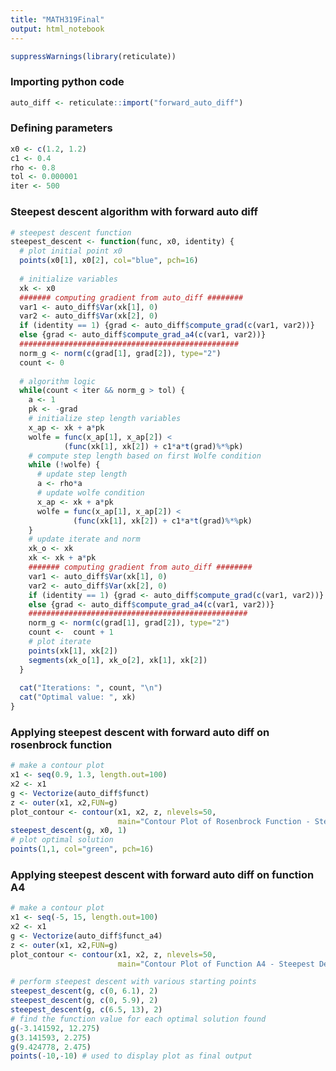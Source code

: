 ```yaml
---
title: "MATH319Final"
output: html_notebook
---
```


```r
suppressWarnings(library(reticulate))
```

### Importing python code
```r
auto_diff <- reticulate::import("forward_auto_diff")
```

### Defining parameters
```r
x0 <- c(1.2, 1.2)
c1 <- 0.4
rho <- 0.8
tol <- 0.000001
iter <- 500

```

### Steepest descent algorithm with forward auto diff
```r
# steepest descent function
steepest_descent <- function(func, x0, identity) {
  # plot initial point x0
  points(x0[1], x0[2], col="blue", pch=16)
  
  # initialize variables 
  xk <- x0
  ####### computing gradient from auto_diff ########
  var1 <- auto_diff$Var(xk[1], 0)
  var2 <- auto_diff$Var(xk[2], 0)
  if (identity == 1) {grad <- auto_diff$compute_grad(c(var1, var2))}
  else {grad <- auto_diff$compute_grad_a4(c(var1, var2))}
  #################################################
  norm_g <- norm(c(grad[1], grad[2]), type="2")
  count <- 0
  
  # algorithm logic
  while(count < iter && norm_g > tol) {
    a <- 1
    pk <- -grad
    # initialize step length variables
    x_ap <- xk + a*pk
    wolfe = func(x_ap[1], x_ap[2]) < 
            (func(xk[1], xk[2]) + c1*a*t(grad)%*%pk) 
    # compute step length based on first Wolfe condition
    while (!wolfe) {
      # update step length
      a <- rho*a
      # update wolfe condition
      x_ap <- xk + a*pk
      wolfe = func(x_ap[1], x_ap[2]) < 
              (func(xk[1], xk[2]) + c1*a*t(grad)%*%pk)
    }
    # update iterate and norm
    xk_o <- xk
    xk <- xk + a*pk
    ####### computing gradient from auto_diff ########
    var1 <- auto_diff$Var(xk[1], 0)
    var2 <- auto_diff$Var(xk[2], 0)
    if (identity == 1) {grad <- auto_diff$compute_grad(c(var1, var2))}
    else {grad <- auto_diff$compute_grad_a4(c(var1, var2))}
    #################################################
    norm_g <- norm(c(grad[1], grad[2]), type="2")
    count <-  count + 1
    # plot iterate
    points(xk[1], xk[2])
    segments(xk_o[1], xk_o[2], xk[1], xk[2])
  }
  
  cat("Iterations: ", count, "\n")
  cat("Optimal value: ", xk)
}
```

### Applying steepest descent with forward auto diff on rosenbrock function
```r
# make a contour plot
x1 <- seq(0.9, 1.3, length.out=100)
x2 <- x1
g <- Vectorize(auto_diff$funct)
z <- outer(x1, x2,FUN=g)
plot_contour <- contour(x1, x2, z, nlevels=50, 
                        main="Contour Plot of Rosenbrock Function - Steepest Descent")
steepest_descent(g, x0, 1)
# plot optimal solution
points(1,1, col="green", pch=16)
```

### Applying steepest descent with forward auto diff on function A4
```r
# make a contour plot
x1 <- seq(-5, 15, length.out=100)
x2 <- x1
g <- Vectorize(auto_diff$funct_a4)
z <- outer(x1, x2,FUN=g)
plot_contour <- contour(x1, x2, z, nlevels=50, 
                        main="Contour Plot of Function A4 - Steepest Descent")

# perform steepest descent with various starting points
steepest_descent(g, c(0, 6.1), 2)
steepest_descent(g, c(0, 5.9), 2)
steepest_descent(g, c(6.5, 13), 2)
# find the function value for each optimal solution found
g(-3.141592, 12.275)
g(3.141593, 2.275)
g(9.424778, 2.475)
points(-10,-10) # used to display plot as final output
```
